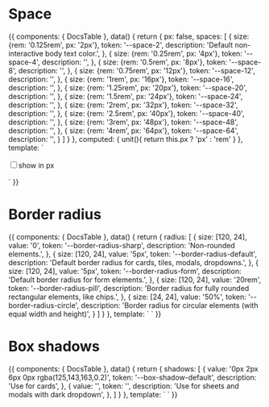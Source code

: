 
<Meta
  title="Docs/Design/Layouts"
/>

# Space

<Story name="Space">
  {{
    components: {
      DocsTable
    },
    data() {
      return {
        px: false,
        spaces: [
          {
            size: {rem: '0.125rem', px: '2px'},
            token: '--space-2',
            description: 'Default non-interactive body text color.',
          },
          {
            size: {rem: '0.25rem', px: '4px'},
            token: '--space-4',
            description: '',
          },
          {
            size: {rem: '0.5rem', px: '8px'},
            token: '--space-8',
            description: '',
          },
          {
            size: {rem: '0.75rem', px: '12px'},
            token: '--space-12',
            description: '',
          },
          {
            size: {rem: '1rem', px: '16px'},
            token: '--space-16',
            description: '',
          },
          {
            size: {rem: '1.25rem', px: '20px'},
            token: '--space-20',
            description: '',
          },
          {
            size: {rem: '1.5rem', px: '24px'},
            token: '--space-24',
            description: '',
          },
          {
            size: {rem: '2rem', px: '32px'},
            token: '--space-32',
            description: '',
          },
          {
            size: {rem: '2.5rem', px: '40px'},
            token: '--space-40',
            description: '',
          },
          {
            size: {rem: '3rem', px: '48px'},
            token: '--space-48',
            description: '',
          },
          {
            size: {rem: '4rem', px: '64px'},
            token: '--space-64',
            description: '',
          }
        ]
      }
    },
    computed: {
      unit(){
        return this.px ? 'px' : 'rem'
      }
    },
    template: `<div>
      <label style="display: flex; align-items: center; margin: 1rem 0; display: block;"><input v-model="px" type="checkbox">show in px</label>
      <DocsTable>
        <template #thead>
          <th>Preview</th>
          <th>Value</th>
          <th>Token</th>
          <th>Usage</th>
        </template>
        <template #tbody>
          <template v-for="space in spaces">
            <tr>
              <td>
                <div :style="'width: var(' + space.token + '); height: var(' + space.token + '); background: #C2E0F8; border-radius: 5px'"></div>
              </td>
              <td>
                {{ space.size[unit] }}
              </td>
              <td>{{ space.token }}</td>
              <td>{{ space.description }}</td>
            </tr>
          </template>
        </template>
      </DocsTable>
    </div>`
  }}
</Story>

# Border radius

<Story name="Border radius">
  {{
    components: {
      DocsTable
    },
    data() {
      return {
        radius: [
          {
            size: [120, 24],
            value: '0',
            token: '--border-radius-sharp',
            description: 'Non-rounded elements.',
          },
          {
            size: [120, 24],
            value: '5px',
            token: '--border-radius-default',
            description: 'Default border radius for cards, tiles, modals, dropdowns.',
          },
          {
            size: [120, 24],
            value: '5px',
            token: '--border-radius-form',
            description: 'Default border radius for form elements.',
          },
          {
            size: [120, 24],
            value: '20rem',
            token: '--border-radius-pill',
            description: 'Border radius for fully rounded rectangular elements, like chips.',
          },
          {
            size: [24, 24],
            value: '50%',
            token: '--border-radius-circle',
            description: 'Border radius for circular elements (with equal width and height)',
          }
        ]
      }
    },
    template: `<DocsTable>
      <template #thead>
        <th>Preview</th>
        <th>Value</th>
        <th>Token</th>
        <th>Usage</th>
      </template>
      <template #tbody>
        <template v-for="border in radius">
          <tr>
            <td>
              <div :style="'background: #7D8FA3; width: ' + border.size[0] + 'px; height: ' + border.size[1] + 'px; border-radius: var(' + border.token + ')'"></div>
            </td>
            <td>
              {{ border.value }}
            </td>
            <td>{{ border.token }}</td>
            <td>{{ border.description }}</td>
          </tr>
        </template>
      </template>
    </DocsTable>`
  }}
</Story>

# Box shadows

<Story name="Box shadows">
  {{
    components: {
      DocsTable
    },
    data() {
      return {
        shadows: [
          {
            value: '0px 2px 6px 0px rgba(125,143,163,0.2)',
            token: '--box-shadow-default',
            description: 'Use for cards',
          },
          {
            value: '',
            token: '',
            description: 'Use for sheets and modals with dark dropdown',
          },
        ]
      }
    },
    template: `<DocsTable>
      <template #thead>
        <th>Preview</th>
        <th>Value</th>
        <th>Token</th>
        <th>Usage</th>
      </template>
      <template #tbody>
        <template v-for="shadow in shadows">
          <tr>
            <td>
              <div :style="'background: #FFF; width: 64px; height: 64px; border-radius: 5px; box-shadow: var(' + shadow.token + ')'"></div>
            </td>
            <td>
              {{ shadow.value }}
            </td>
            <td>{{ shadow.token }}</td>
            <td>{{ shadow.description }}</td>
          </tr>
        </template>
      </template>
    </DocsTable>`
  }}
</Story>
